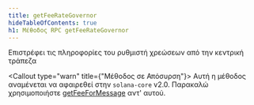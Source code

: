 ```yaml
---
title: getFeeRateGovernor
hideTableOfContents: true
h1: Μέθοδος RPC getFeeRateGovernor
---
```


Επιστρέφει τις πληροφορίες του ρυθμιστή χρεώσεων από την κεντρική τράπεζα

<Callout type="warn" title={"Μέθοδος σε Απόσυρση"}>
  Αυτή η μέθοδος αναμένεται να αφαιρεθεί στην `solana-core` v2.0. Παρακαλώ
  χρησιμοποιήστε [getFeeForMessage](/docs/rpc/http/getfeeformessage) αντ' αυτού.
</Callout>
